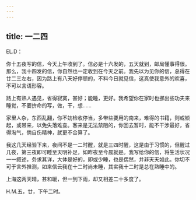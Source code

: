 ```yaml
---
---
---
```

title: 一二四
---




EL.D：

你十五夜写的信，今天上午收到了。信必是十六发的，五天就到，邮局懂事得很。那么，我十四发的信，你自然也一定收到在今天之前。我先以为见你的信，总得在廿二三左右，因为路上有八天好停顿的，不料今日就见信，这真使我意外的欢喜，不可以言语形容。

路上有熟人遇见，省得寂寞，甚好；能睡，更好。我希望你在家时也挪出些功夫来睡觉，不要拚命的写，做，干，想……

家里人杂，东西乱翻，你不妨检收停当，多带些要用的南来，难得的书籍，则或锁起，或带来，以免失落难查。客来是无法禁阻的，你回去暂时，能不干涉最好，省得淘气，倘自伤精神，就更不合算了。

我这几天经验下来，夜间不是一二时醒，就是三四时醒，这是由于习惯的，但醒过几夜，第三夜即可睡至天明补足，如昨夜至今晨就是。我写给你的信，将生活状况一一叙述，务求其详，大体是好的，即或少睡，也是偶然，并非天天如此。你切不可于言外推测，如来信云我在十二时尚未睡，其实我十二时是总在熟睡中的。

上海这两天晴，甚和暖，但一到下雨，却又相差二十多度了。

H.M.五，廿，下午二时。